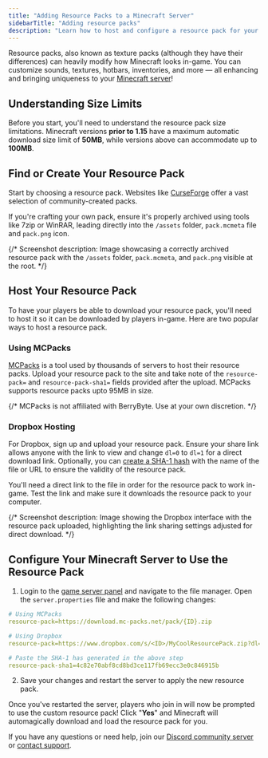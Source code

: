 ```yaml
---
title: "Adding Resource Packs to a Minecraft Server"
sidebarTitle: "Adding resource packs"
description: "Learn how to host and configure a resource pack for your Minecraft Server."
---
```


Resource packs, also known as texture packs (although they have their differences) can heavily modify how Minecraft looks in-game. You can customize sounds, textures, hotbars, inventories, and more — all enhancing and bringing uniqueness to your [Minecraft server](https://berrybyte.net/minecraft)!

## Understanding Size Limits

Before you start, you'll need to understand the resource pack size limitations. Minecraft versions **prior to 1.15** have a maximum automatic download size limit of **50MB**, while versions above can accommodate up to **100MB**.

## Find or Create Your Resource Pack

Start by choosing a resource pack. Websites like [CurseForge](https://www.curseforge.com/minecraft/texture-packs) offer a vast selection of community-created packs.

If you're crafting your own pack, ensure it's properly archived using tools like 7zip or WinRAR, leading directly into the `/assets` folder,  `pack.mcmeta` file and `pack.png` icon.

{/* Screenshot description: Image showcasing a correctly archived resource pack with the `/assets` folder, `pack.mcmeta`, and `pack.png` visible at the root. */}

## Host Your Resource Pack

To have your players be able to download your resource pack, you'll need to host it so it can be downloaded by players in-game. Here are two popular ways to host a resource pack.

### Using MCPacks

[MCPacks](https://mc-packs.net) is a tool used by thousands of servers to host their resource packs. Upload your resource pack to the site and take note of the `resource-pack=` and `resource-pack-sha1=` fields provided after the upload. MCPacks supports resource packs upto 95MB in size.

{/* <Warning>MCPacks is not affiliated with BerryByte. Use at your own discretion.</Warning> */}

### Dropbox Hosting

For Dropbox, sign up and upload your resource pack. Ensure your share link allows anyone with the link to view and change `dl=0` to `dl=1` for a direct download link. Optionally, you can [create a SHA-1 hash](http://www.sha1-online.com/) with the name of the file or URL to ensure the validity of the resource pack.

<Info>You'll need a direct link to the file in order for the resource pack to work in-game. Test the link and make sure it downloads the resource pack to your computer.</Info>

{/* Screenshot description: Image showing the Dropbox interface with the resource pack uploaded, highlighting the link sharing settings adjusted for direct download. */}

## Configure Your Minecraft Server to Use the Resource Pack

1. Login to the [game server panel](https://game.berrybyte.net) and navigate to the file manager. Open the `server.properties` file and make the following changes:

```yml
# Using MCPacks
resource-pack=https://download.mc-packs.net/pack/{ID}.zip

# Using Dropbox
resource-pack=https://www.dropbox.com/s/<ID>/MyCoolResourcePack.zip?dl=1

# Paste the SHA-1 has generated in the above step
resource-pack-sha1=4c82e70abf8cd8bd3ce117fb69ecc3e0c846915b
```

2. Save your changes and restart the server to apply the new resource pack.

Once you've restarted the server, players who join in will now be prompted to use the custom resource pack! Click "**Yes**" and Minecraft will automagically download and load the resource pack for you.

If you have any questions or need help, join our [Discord community server](https://berrybyte.net/discord) or [contact support](https://berrybyte.net/tickets).
